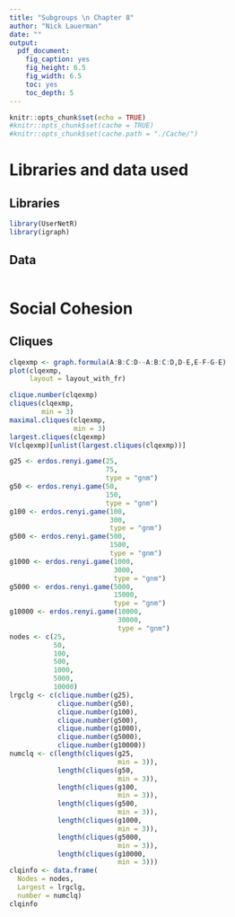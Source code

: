 ```yaml
---
title: "Subgroups \n Chapter 8"
author: "Nick Lauerman"
date: ""
output: 
  pdf_document: 
    fig_caption: yes
    fig_height: 6.5
    fig_width: 6.5
    toc: yes
    toc_depth: 5
---
```


```r
knitr::opts_chunk$set(echo = TRUE)
#knitr::opts_chunk$set(cache = TRUE)
#knitr::opts_chunk$set(cache.path = "./Cache/")
```

# Libraries and data used
## Libraries
```r
library(UserNetR)
library(igraph)
```

## Data
```r


```

# Social Cohesion
## Cliques
```r
clqexmp <- graph.formula(A:B:C:D--A:B:C:D,D-E,E-F-G-E)
plot(clqexmp, 
     layout = layout_with_fr)

clique.number(clqexmp)
cliques(clqexmp,
        min = 3)
maximal.cliques(clqexmp,
                min = 3)
largest.cliques(clqexmp)
V(clqexmp)[unlist(largest.cliques(clqexmp))]

g25 <- erdos.renyi.game(25,
                        75, 
                        type = "gnm")
g50 <- erdos.renyi.game(50,
                        150, 
                        type = "gnm")
g100 <- erdos.renyi.game(100,
                         300, 
                         type = "gnm")
g500 <- erdos.renyi.game(500,
                         1500, 
                         type = "gnm")
g1000 <- erdos.renyi.game(1000,
                          3000, 
                          type = "gnm")
g5000 <- erdos.renyi.game(5000,
                          15000, 
                          type = "gnm")
g10000 <- erdos.renyi.game(10000,
                           30000, 
                           type = "gnm")
nodes <- c(25,
           50,
           100,
           500,
           1000,
           5000,
           10000)
lrgclg <- c(clique.number(g25),
            clique.number(g50),
            clique.number(g100),
            clique.number(g500),
            clique.number(g1000),
            clique.number(g5000),
            clique.number(g10000))
numclq <- c(length(cliques(g25,
                           min = 3)),
            length(cliques(g50,
                           min = 3)),
            length(cliques(g100,
                           min = 3)),
            length(cliques(g500,
                           min = 3)),
            length(cliques(g1000,
                           min = 3)),
            length(cliques(g5000,
                           min = 3)),
            length(cliques(g10000,
                           min = 3)))
clqinfo <- data.frame(
  Nodes = nodes,
  Largest = lrgclg,
  number = numclq)
clqinfo
```




